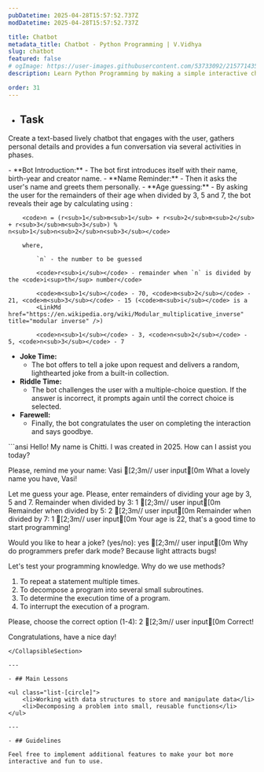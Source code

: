 ```yaml
---
pubDatetime: 2025-04-28T15:57:52.737Z
modDatetime: 2025-04-28T15:57:52.737Z

title: Chatbot
metadata_title: Chatbot - Python Programming | V.Vidhya
slug: chatbot
featured: false
# ogImage: https://user-images.githubusercontent.com/53733092/215771435-25408246-2309-4f8b-a781-1f3d93bdf0ec.png
description: Learn Python Programming by making a simple interactive chatbot.

order: 31
---
```



- ## Task

Create a text-based lively chatbot that engages with the user, gathers personal details and provides a fun conversation via several activities in phases.

<CollapsibleSection title="Instructions">
- **Bot Introduction:**
    - The bot first introduces itself with their name, birth-year and creator name.
- **Name Reminder:**
    - Then it asks the user's name and greets them personally.
- **Age guessing:**
    - By asking the user for the remainders of their age when divided by 3, 5 and 7, the bot reveals their age by calculating using
    <LinkMd href='https://en.wikipedia.org/wiki/Chinese_remainder_theorem' title='Chinese Remainder Theorem' />:

        <code>n = (r<sub>1</sub>m<sub>1</sub> + r<sub>2</sub>m<sub>2</sub> + r<sub>3</sub>m<sub>3</sub>) % n<sub>1</sub>n<sub>2</sub>n<sub>3</sub></code>

        where,

            `n` - the number to be guessed
            
            <code>r<sub>i</sub></code> - remainder when `n` is divided by the <code>i<sup>th</sup> number</code>

            <code>m<sub>1</sub></code> - 70, <code>m<sub>2</sub></code> - 21, <code>m<sub>3</sub></code> - 15 (<code>m<sub>i</sub></code> is a 
            <LinkMd href="https://en.wikipedia.org/wiki/Modular_multiplicative_inverse" title="modular inverse" />)

            <code>n<sub>1</sub></code> - 3, <code>n<sub>2</sub></code> - 5, <code>n<sub>3</sub></code> - 7
- **Joke Time:**
    - The bot offers to tell a joke upon request and delivers a random, lighthearted joke from a built-in collection.
- **Riddle Time:**
    - The bot challenges the user with a multiple-choice question. If the answer is incorrect, it prompts again until the correct choice is selected.
- **Farewell:**
    - Finally, the bot congratulates the user on completing the interaction and says goodbye.
</CollapsibleSection>

<CollapsibleSection title="Expected Output">
```ansi
Hello! My name is Chitti.
I was created in 2025.
How can I assist you today?

Please, remind me your name: Vasi   [2;3m// user input[0m
What a lovely name you have, Vasi!

Let me guess your age.
Please, enter remainders of dividing your age by 3, 5 and 7.
Remainder when divided by 3: 1  [2;3m// user input[0m
Remainder when divided by 5: 2  [2;3m// user input[0m
Remainder when divided by 7: 1  [2;3m// user input[0m
Your age is 22, that's a good time to start programming!

Would you like to hear a joke? (yes/no): yes    [2;3m// user input[0m
Why do programmers prefer dark mode? Because light attracts bugs!

Let's test your programming knowledge.
Why do we use methods?
1. To repeat a statement multiple times.
2. To decompose a program into several small subroutines.
3. To determine the execution time of a program.
4. To interrupt the execution of a program.

Please, choose the correct option (1-4): 2  [2;3m// user input[0m
Correct!

Congratulations, have a nice day!
```
</CollapsibleSection>

---

- ## Main Lessons

<ul class="list-[circle]">
    <li>Working with data structures to store and manipulate data</li>
    <li>Decomposing a problem into small, reusable functions</li>
</ul>

---

- ## Guidelines

Feel free to implement additional features to make your bot more interactive and fun to use.

